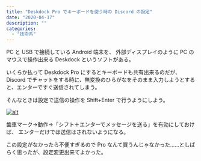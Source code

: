 ```yaml
---
title: "Deskdock Pro でキーボードを使う時の Discord の設定"
date: "2020-04-17"
description: ""
categories:
  - "技術系"
---
```


PC と USB で接続している Android 端末を、
外部ディスプレイのように PC のマウスで操作出来る Deskdock というソフトがある。

いくらか払って Deskdock Pro にするとキーボードも共有出来るのだが、
Discord でチャットをする時に、無変換のひらがなをそのまま入力しようとすると、エンターですぐ送信されてしまう。

そんなときは設定で送信の操作を Shift+Enter で行うようにしよう。

<a href="/static/images/Screenshot_20200417-222729-1024x640.webp" rel="noopener noreferrer">![alt](/static/images/Screenshot_20200417-222729-1024x640.webp)</a>

歯車マーク→動作→「シフト＋エンターでメッセージを送る」を有効にしておけば、
エンターだけでは送信はされないようになる。

この設定がなかったら不便すぎるので Pro なんて買うんじゃなかった……としばらく思ったが、設定変更出来てよかった。
